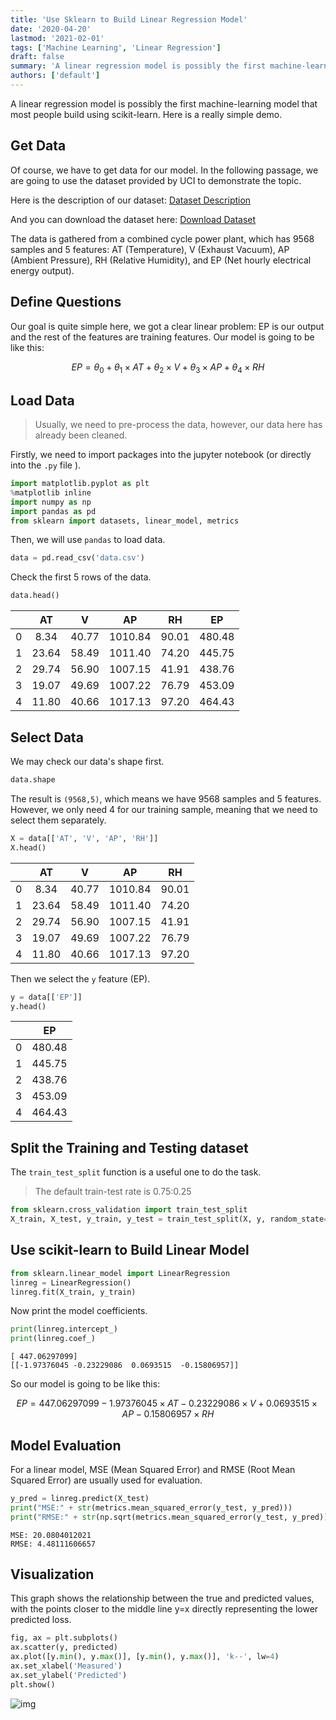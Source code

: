 ```yaml
---
title: 'Use Sklearn to Build Linear Regression Model'
date: '2020-04-20'
lastmod: '2021-02-01'
tags: ['Machine Learning', 'Linear Regression']
draft: false
summary: 'A linear regression model is possibly the first machine-learning model that most people build using scikit-learn. Here is a really simple demo.'
authors: ['default']
---
```


A linear regression model is possibly the first machine-learning model that most people build using scikit-learn. Here is a really simple demo.

## Get Data

Of course, we have to get data for our model. In the following passage, we are going to use the dataset provided by UCI to demonstrate the topic.

Here is the description of our dataset: [Dataset Description](http://archive.ics.uci.edu/ml/datasets/Combined+Cycle+Power+Plant)

And you can download the dataset here: [Download Dataset](http://archive.ics.uci.edu/ml/machine-learning-databases/00294/)

The data is gathered from a combined cycle power plant, which has 9568 samples and 5 features: AT (Temperature), V (Exhaust Vacuum), AP (Ambient Pressure), RH (Relative Humidity), and EP (Net hourly electrical energy output).

## Define Questions

Our goal is quite simple here, we got a clear linear problem: EP is our output and the rest of the features are training features. Our model is going to be like this:

$$
EP=\theta_0+\theta_1 \times AT+\theta_2 \times V+\theta_3 \times AP+\theta_4 \times RH
$$

## Load Data

> Usually, we need to pre-process the data, however, our data here has already been cleaned.

Firstly, we need to import packages into the jupyter notebook (or directly into the `.py` file ).

```python
import matplotlib.pyplot as plt
%matplotlib inline
import numpy as np
import pandas as pd
from sklearn import datasets, linear_model, metrics
```

Then, we will use `pandas` to load data.

```python
data = pd.read_csv('data.csv')
```

Check the first 5 rows of the data.

```python
data.head()
```

|     |  AT   |   V   |   AP    |  RH   |   EP   |
| :-: | :---: | :---: | :-----: | :---: | :----: |
|  0  | 8.34  | 40.77 | 1010.84 | 90.01 | 480.48 |
|  1  | 23.64 | 58.49 | 1011.40 | 74.20 | 445.75 |
|  2  | 29.74 | 56.90 | 1007.15 | 41.91 | 438.76 |
|  3  | 19.07 | 49.69 | 1007.22 | 76.79 | 453.09 |
|  4  | 11.80 | 40.66 | 1017.13 | 97.20 | 464.43 |

## Select Data

We may check our data's shape first.

```python
data.shape
```

The result is `(9568,5)`, which means we have 9568 samples and 5 features. However, we only need 4 for our training sample, meaning that we need to select them separately.

```python
X = data[['AT', 'V', 'AP', 'RH']]
X.head()
```

|     |  AT   |   V   |   AP    |  RH   |
| :-: | :---: | :---: | :-----: | :---: |
|  0  | 8.34  | 40.77 | 1010.84 | 90.01 |
|  1  | 23.64 | 58.49 | 1011.40 | 74.20 |
|  2  | 29.74 | 56.90 | 1007.15 | 41.91 |
|  3  | 19.07 | 49.69 | 1007.22 | 76.79 |
|  4  | 11.80 | 40.66 | 1017.13 | 97.20 |

Then we select the `y` feature (EP).

```python
y = data[['EP']]
y.head()
```

|     |   EP   |
| :-: | :----: |
|  0  | 480.48 |
|  1  | 445.75 |
|  2  | 438.76 |
|  3  | 453.09 |
|  4  | 464.43 |

## Split the Training and Testing dataset

The `train_test_split` function is a useful one to do the task.

> The default train-test rate is 0.75:0.25

```python
from sklearn.cross_validation import train_test_split
X_train, X_test, y_train, y_test = train_test_split(X, y, random_state=1)
```

## Use scikit-learn to Build Linear Model

```python
from sklearn.linear_model import LinearRegression
linreg = LinearRegression()
linreg.fit(X_train, y_train)
```

Now print the model coefficients.

```python
print(linreg.intercept_)
print(linreg.coef_)
```

```
[ 447.06297099]
[[-1.97376045 -0.23229086  0.0693515  -0.15806957]]
```

So our model is going to be like this:

$$
EP=447.06297099-1.97376045 \times AT-0.23229086 \times V+0.0693515 \times AP-0.15806957 \times RH
$$

## Model Evaluation

For a linear model, MSE (Mean Squared Error) and RMSE (Root Mean Squared Error) are usually used for evaluation.

```python
y_pred = linreg.predict(X_test)
print("MSE:" + str(metrics.mean_squared_error(y_test, y_pred)))
print("RMSE:" + str(np.sqrt(metrics.mean_squared_error(y_test, y_pred))))
```

```
MSE: 20.0804012021
RMSE: 4.48111606657
```

## Visualization

This graph shows the relationship between the true and predicted values, with the points closer to the middle line y=x directly representing the lower predicted loss.

```python
fig, ax = plt.subplots()
ax.scatter(y, predicted)
ax.plot([y.min(), y.max()], [y.min(), y.max()], 'k--', lw=4)
ax.set_xlabel('Measured')
ax.set_ylabel('Predicted')
plt.show()
```

![img](https://raw.githubusercontent.com/dukechain2333/dukechain2333.github.io/main/assets/images/content-pics/content-pic-20200502.png)
